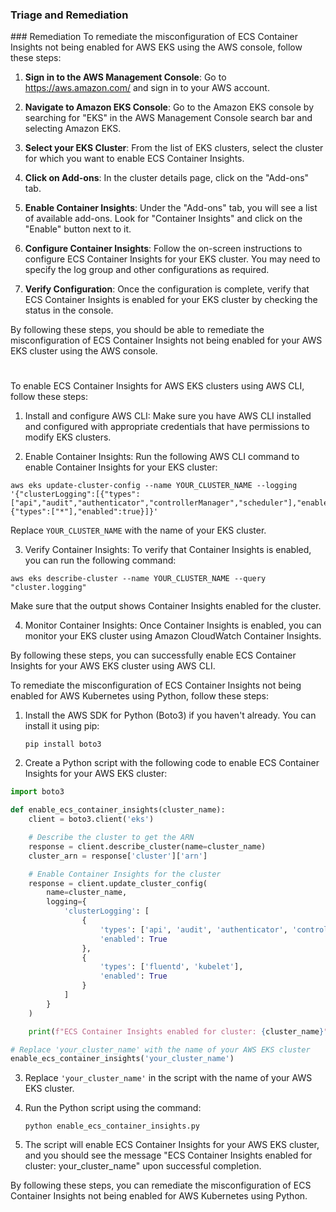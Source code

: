 
### Triage and Remediation
<Tabs>
<Tab title='Remediation'>
### Remediation

<AccordionGroup>
<Accordion title='Using Console' defaultOpen='true'>
To remediate the misconfiguration of ECS Container Insights not being enabled for AWS EKS using the AWS console, follow these steps:

1. **Sign in to the AWS Management Console**: Go to https://aws.amazon.com/ and sign in to your AWS account.

2. **Navigate to Amazon EKS Console**: Go to the Amazon EKS console by searching for "EKS" in the AWS Management Console search bar and selecting Amazon EKS.

3. **Select your EKS Cluster**: From the list of EKS clusters, select the cluster for which you want to enable ECS Container Insights.

4. **Click on Add-ons**: In the cluster details page, click on the "Add-ons" tab.

5. **Enable Container Insights**: Under the "Add-ons" tab, you will see a list of available add-ons. Look for "Container Insights" and click on the "Enable" button next to it.

6. **Configure Container Insights**: Follow the on-screen instructions to configure ECS Container Insights for your EKS cluster. You may need to specify the log group and other configurations as required.

7. **Verify Configuration**: Once the configuration is complete, verify that ECS Container Insights is enabled for your EKS cluster by checking the status in the console.

By following these steps, you should be able to remediate the misconfiguration of ECS Container Insights not being enabled for your AWS EKS cluster using the AWS console.

#
</Accordion>

<Accordion title='Using CLI'>
To enable ECS Container Insights for AWS EKS clusters using AWS CLI, follow these steps:

1. Install and configure AWS CLI: Make sure you have AWS CLI installed and configured with appropriate credentials that have permissions to modify EKS clusters.

2. Enable Container Insights: Run the following AWS CLI command to enable Container Insights for your EKS cluster:
   
```
aws eks update-cluster-config --name YOUR_CLUSTER_NAME --logging '{"clusterLogging":[{"types":["api","audit","authenticator","controllerManager","scheduler"],"enabled":false},{"types":["*"],"enabled":true}]}'
```
Replace `YOUR_CLUSTER_NAME` with the name of your EKS cluster.

3. Verify Container Insights: To verify that Container Insights is enabled, you can run the following command:
   
```
aws eks describe-cluster --name YOUR_CLUSTER_NAME --query "cluster.logging"
```
Make sure that the output shows Container Insights enabled for the cluster.

4. Monitor Container Insights: Once Container Insights is enabled, you can monitor your EKS cluster using Amazon CloudWatch Container Insights.

By following these steps, you can successfully enable ECS Container Insights for your AWS EKS cluster using AWS CLI.
</Accordion>

<Accordion title='Using Python'>
To remediate the misconfiguration of ECS Container Insights not being enabled for AWS Kubernetes using Python, follow these steps:

1. Install the AWS SDK for Python (Boto3) if you haven't already. You can install it using pip:
   ```
   pip install boto3
   ```

2. Create a Python script with the following code to enable ECS Container Insights for your AWS EKS cluster:

```python
import boto3

def enable_ecs_container_insights(cluster_name):
    client = boto3.client('eks')

    # Describe the cluster to get the ARN
    response = client.describe_cluster(name=cluster_name)
    cluster_arn = response['cluster']['arn']

    # Enable Container Insights for the cluster
    response = client.update_cluster_config(
        name=cluster_name,
        logging={
            'clusterLogging': [
                {
                    'types': ['api', 'audit', 'authenticator', 'controllerManager', 'scheduler'],
                    'enabled': True
                },
                {
                    'types': ['fluentd', 'kubelet'],
                    'enabled': True
                }
            ]
        }
    )

    print(f"ECS Container Insights enabled for cluster: {cluster_name}")

# Replace 'your_cluster_name' with the name of your AWS EKS cluster
enable_ecs_container_insights('your_cluster_name')
```

3. Replace `'your_cluster_name'` in the script with the name of your AWS EKS cluster.

4. Run the Python script using the command:
   ```
   python enable_ecs_container_insights.py
   ```

5. The script will enable ECS Container Insights for your AWS EKS cluster, and you should see the message "ECS Container Insights enabled for cluster: your_cluster_name" upon successful completion.

By following these steps, you can remediate the misconfiguration of ECS Container Insights not being enabled for AWS Kubernetes using Python.
</Accordion>

</AccordionGroup>
</Tab>
</Tabs>
